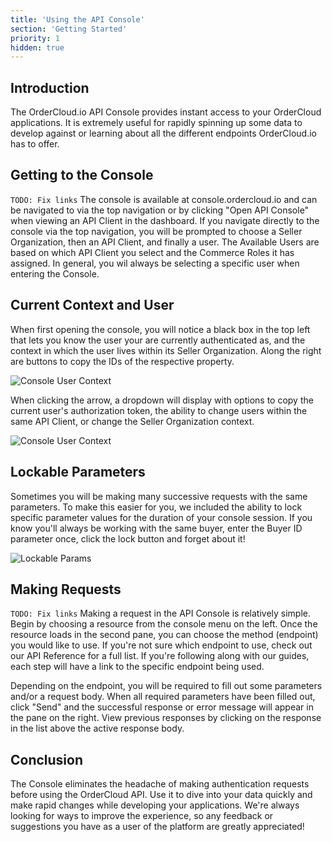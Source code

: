 ```yaml
---
title: 'Using the API Console'
section: 'Getting Started'
priority: 1
hidden: true
---
```


## Introduction

The OrderCloud.io API Console provides instant access to your OrderCloud applications. It is extremely useful for rapidly spinning up some data to develop against or learning about all the different endpoints OrderCloud.io has to offer.

## Getting to the Console

`TODO: Fix links`
The console is available at <a ng-href="{{application.links.console}}">console.ordercloud.io</a> and can be navigated to via the top navigation or by clicking "Open API Console" when viewing an API Client in the <a ng-href="{{application.links.dashboard}}">dashboard</a>. If you navigate directly to the console via the top navigation, you will be prompted to choose a Seller Organization, then an API Client, and finally a user. The Available Users are based on which API Client you select and the Commerce Roles it has assigned. In general, you wil always be selecting a specific user when entering the Console.

## Current Context and User

When first opening the console, you will notice a black box in the top left that lets you know the user your are currently authenticated as, and the context in which the user lives within its Seller Organization. Along the right are buttons to copy the IDs of the respective property.

![Console User Context](/images/docs/getting-started/using-the-api-console/buyer-current-user-console.png)

When clicking the arrow, a dropdown will display with options to copy the current user's authorization token, the ability to change users within the same API Client, or change the Seller Organization context.

![Console User Context](/images/docs/getting-started/using-the-api-console/dropdown-console.png)

## Lockable Parameters

Sometimes you will be making many successive requests with the same parameters. To make this easier for you, we included the ability to lock specific parameter values for the duration of your console session. If you know you'll always be working with the same buyer, enter the Buyer ID parameter once, click the lock button and forget about it!

![Lockable Params](/images/docs/getting-started/using-the-api-console/lockable-params.png)

## Making Requests

`TODO: Fix links`
Making a request in the API Console is relatively simple. Begin by choosing a resource from the console menu on the left. Once the resource loads in the second pane, you can choose the method (endpoint) you would like to use. If you're not sure which endpoint to use, check out our <a ui-sref="api-reference">API Reference</a> for a full list. If you're following along with our <a ui-sref="platform-guides({sectionID: null, guideID: null, detailID: null})">guides</a>, each step will have a link to the specific endpoint being used.

Depending on the endpoint, you will be required to fill out some parameters and/or a request body. When all required parameters have been filled out, click "Send" and the successful response or error message will appear in the pane on the right. View previous responses by clicking on the response in the list above the active response body.

## Conclusion

The Console eliminates the headache of making authentication requests before using the OrderCloud API. Use it to dive into your data quickly and make rapid changes while developing your applications. We're always looking for ways to improve the experience, so any feedback or suggestions you have as a user of the platform are greatly appreciated!
